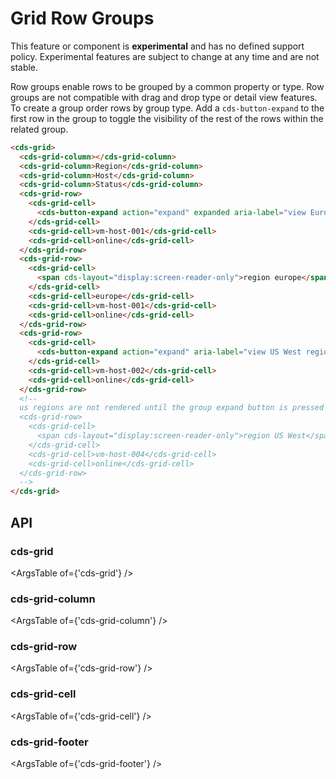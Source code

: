 
<Meta title="Internal Preview Grid/Row Groups" />

# Grid Row Groups

<cds-alert-group status="danger" cds-layout="m-b:lg">
  <cds-alert>
    This feature or component is <strong>experimental</strong> and has no defined support policy. Experimental features
    are subject to change at any time and are not stable.
  </cds-alert>
</cds-alert-group>

Row groups enable rows to be grouped by a common property or type. Row groups
are not compatible with drag and drop type or detail view features. To create a group order rows by group type.
Add a `cds-button-expand` to the first row in the group to toggle the visibility of
the rest of the rows within the related group.

<Story id="stories-grid--row-groups" />

```html
<cds-grid>
  <cds-grid-column></cds-grid-column>
  <cds-grid-column>Region</cds-grid-column>
  <cds-grid-column>Host</cds-grid-column>
  <cds-grid-column>Status</cds-grid-column>
  <cds-grid-row>
    <cds-grid-cell>
      <cds-button-expand action="expand" expanded aria-label="view Europe regions"></cds-button-expand>
    </cds-grid-cell>
    <cds-grid-cell>vm-host-001</cds-grid-cell>
    <cds-grid-cell>online</cds-grid-cell>
  </cds-grid-row>
  <cds-grid-row>
    <cds-grid-cell>
      <span cds-layout="display:screen-reader-only">region europe</span>
    </cds-grid-cell>
    <cds-grid-cell>europe</cds-grid-cell>
    <cds-grid-cell>vm-host-001</cds-grid-cell>
    <cds-grid-cell>online</cds-grid-cell>
  </cds-grid-row>
  <cds-grid-row>
    <cds-grid-cell>
      <cds-button-expand action="expand" aria-label="view US West regions"></cds-button-expand>
    </cds-grid-cell>
    <cds-grid-cell>vm-host-002</cds-grid-cell>
    <cds-grid-cell>online</cds-grid-cell>
  </cds-grid-row>
  <!--
  us regions are not rendered until the group expand button is pressed
  <cds-grid-row>
    <cds-grid-cell>
      <span cds-layout="display:screen-reader-only">region US West</span>
    </cds-grid-cell>
    <cds-grid-cell>vm-host-004</cds-grid-cell>
    <cds-grid-cell>online</cds-grid-cell>
  </cds-grid-row>
  -->
</cds-grid>
```

## API

### cds-grid

<ArgsTable of={'cds-grid'} />

### cds-grid-column

<ArgsTable of={'cds-grid-column'} />

### cds-grid-row

<ArgsTable of={'cds-grid-row'} />

### cds-grid-cell

<ArgsTable of={'cds-grid-cell'} />

### cds-grid-footer

<ArgsTable of={'cds-grid-footer'} />
